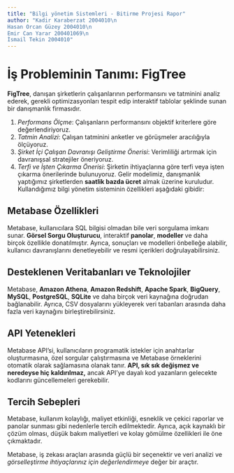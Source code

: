 ```yaml
---
title: "Bilgi yönetim Sistemleri - Bitirme Projesi Rapor"
author: "Kadir Karaberzat 2004010\n
Hasan Orcan Güzey 2004010\n
Emir Can Yarar 200401069\n
İsmail Tekin 2004010"
---
```


# **İş Probleminin Tanımı: FigTree**

**FigTree**, danışan şirketlerin çalışanlarının performansını ve tatminini analiz ederek, gerekli optimizasyonları tespit edip interaktif tablolar şeklinde sunan bir danışmanlık firmasıdır.

1. *Performans Ölçme*: Çalışanların performansını objektif kriterlere göre değerlendiriyoruz.
2. *Tatmin Analizi*: Çalışan tatminini anketler ve görüşmeler aracılığıyla ölçüyoruz.
3. *Şirket İçi Çalışan Davranışı Geliştirme Önerisi*: Verimliliği artırmak için davranışsal stratejiler öneriyoruz.
4. *Terfi ve İşten Çıkarma Önerisi*: Şirketin ihtiyaçlarına göre terfi veya işten çıkarma önerilerinde bulunuyoruz. Gelir modelimiz, danışmanlık yaptığımız şirketlerden **saatlik bazda ücret** almak üzerine kuruludur. Kullandığımız bilgi yönetim sisteminin özellikleri aşağıdaki gibidir:

## **Metabase Özellikleri**

Metabase, kullanıcılara SQL bilgisi olmadan bile veri sorgulama imkanı sunar. **Görsel Sorgu Oluşturucu**, interaktif **panolar**, **modeller** ve daha birçok özellikle donatılmıştır. Ayrıca, sonuçları ve modelleri önbelleğe alabilir, kullanıcı davranışlarını denetleyebilir ve resmi içerikleri doğrulayabilirsiniz.

## **Desteklenen Veritabanları ve Teknolojiler**

Metabase, **Amazon Athena**, **Amazon Redshift**, **Apache Spark**, **BigQuery**, **MySQL**, **PostgreSQL**, **SQLite** ve daha birçok veri kaynağına doğrudan bağlanabilir. Ayrıca, CSV dosyalarını yükleyerek veri tabanları arasında daha fazla veri kaynağını birleştirebilirsiniz.

## **API Yetenekleri**

Metabase API'si, kullanıcıların programatik istekler için anahtarlar oluşturmasına, özel sorgular çalıştırmasına ve Metabase örneklerini otomatik olarak sağlamasına olanak tanır. **API, sık sık değişmez ve neredeyse hiç kaldırılmaz,** ancak API'ye dayalı kod yazanların gelecekte kodlarını güncellemeleri gerekebilir.

## **Tercih Sebepleri**

Metabase, kullanım kolaylığı, maliyet etkinliği, esneklik ve çekici raporlar ve panolar sunması gibi nedenlerle tercih edilmektedir. Ayrıca, açık kaynaklı bir çözüm olması, düşük bakım maliyetleri ve kolay gömülme özellikleri ile öne çıkmaktadır.

Metabase, iş zekası araçları arasında güçlü bir seçenektir ve veri analizi ve *görselleştirme ihtiyaçlarınız için değerlendirmeye* değer bir araçtır.
